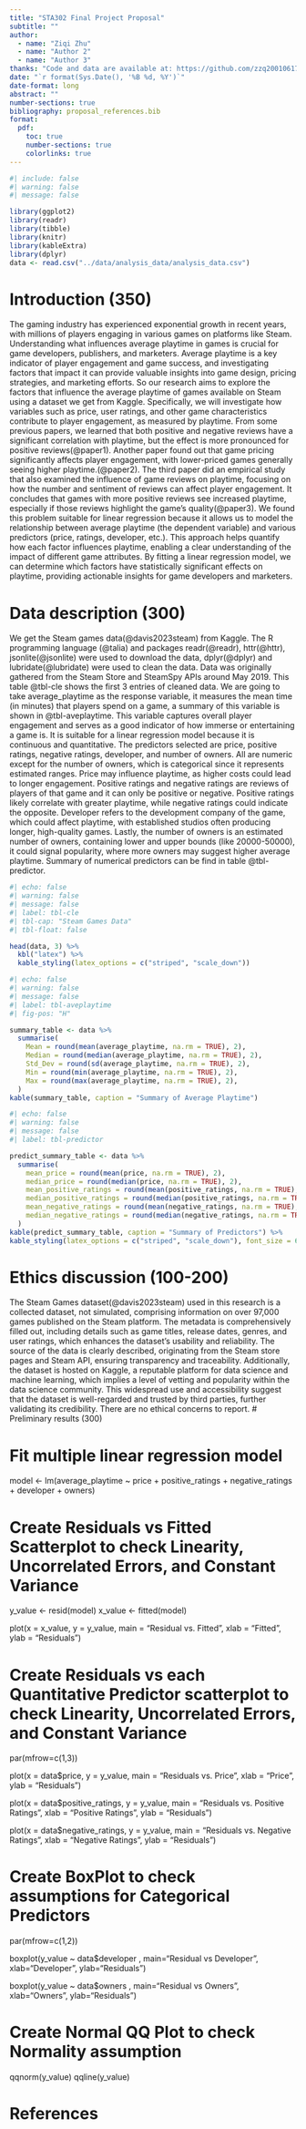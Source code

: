 ```yaml
---
title: "STA302 Final Project Proposal"
subtitle: ""
author: 
  - name: "Ziqi Zhu"
  - name: "Author 2"
  - name: "Author 3"
thanks: "Code and data are available at: https://github.com/zzq20010617/sta302Paper"
date: "`r format(Sys.Date(), '%B %d, %Y')`"
date-format: long
abstract: ""
number-sections: true
bibliography: proposal_references.bib
format:
  pdf:
    toc: true
    number-sections: true
    colorlinks: true
---
```


```r
#| include: false
#| warning: false
#| message: false

library(ggplot2)
library(readr)
library(tibble)
library(knitr)
library(kableExtra)
library(dplyr)
data <- read.csv("../data/analysis_data/analysis_data.csv")
```

# Introduction (350)
The gaming industry has experienced exponential growth in recent years, with millions of players engaging in various games on platforms like Steam. Understanding what influences average playtime in games is crucial for game developers, publishers, and marketers. Average playtime is a key indicator of player engagement and game success, and investigating factors that impact it can provide valuable insights into game design, pricing strategies, and marketing efforts. So our research aims to explore the factors that influence the average playtime of games available on Steam using a dataset we get from Kaggle. Specifically, we will investigate how variables such as price, user ratings, and other game characteristics contribute to player engagement, as measured by playtime.
From some previous papers, we learned that both positive and negative reviews have a significant correlation with playtime, but the effect is more pronounced for positive reviews(@paper1). Another paper found out that game pricing significantly affects player engagement, with lower-priced games generally seeing higher playtime.(@paper2). The third paper did an empirical study that also examined the influence of game reviews on playtime, focusing on how the number and sentiment of reviews can affect player engagement. It concludes that games with more positive reviews see increased playtime, especially if those reviews highlight the game’s quality(@paper3).
We found this problem suitable for linear regression because it allows us to model the relationship between average playtime (the dependent variable) and various predictors (price, ratings, developer, etc.). This approach helps quantify how each factor influences playtime, enabling a clear understanding of the impact of different game attributes. By fitting a linear regression model, we can determine which factors have statistically significant effects on playtime, providing actionable insights for game developers and marketers.


# Data description (300)
We get the Steam games data(@davis2023steam) from Kaggle. The R programming language (@talia) and packages readr(@readr), httr(@httr), jsonlite(@jsonlite) were used to download the data, dplyr(@dplyr) and lubridate(@lubridate) were used to clean the data. Data was originally gathered from the Steam Store and SteamSpy APIs around May 2019. This table @tbl-cle shows the first 3 entries of cleaned data. We are going to take average_playtime as the response variable, it measures the mean time (in minutes) that players spend on a game, a summary of this variable is shown in @tbl-aveplaytime. This variable captures overall player engagement and serves as a good indicator of how immerse or entertaining a game is. It is suitable for a linear regression model because it is continuous and quantitative. The predictors selected are price, positive ratings, negative ratings, developer, and number of owners. All are numeric except for the number of owners, which is categorical since it represents estimated ranges. Price may influence playtime, as higher costs could lead to longer engagement. Positive ratings and negative ratings are reviews of players of that game and it can only be positive or negative. Positive ratings likely correlate with greater playtime, while negative ratings could indicate the opposite. Developer refers to the development company of the game, which could affect playtime, with established studios often producing longer, high-quality games. Lastly, the number of owners is an estimated number of owners, containing lower and upper bounds (like 20000-50000), it could signal popularity, where more owners may suggest higher average playtime. Summary of numerical predictors can be find in table @tbl-predictor.
```r
#| echo: false
#| warning: false
#| message: false
#| label: tbl-cle
#| tbl-cap: "Steam Games Data"
#| tbl-float: false

head(data, 3) %>% 
  kbl("latex") %>%
  kable_styling(latex_options = c("striped", "scale_down")) 
```

```r
#| echo: false
#| warning: false
#| message: false
#| label: tbl-aveplaytime
#| fig-pos: "H"

summary_table <- data %>%
  summarise(
    Mean = round(mean(average_playtime, na.rm = TRUE), 2),
    Median = round(median(average_playtime, na.rm = TRUE), 2),
    Std_Dev = round(sd(average_playtime, na.rm = TRUE), 2),
    Min = round(min(average_playtime, na.rm = TRUE), 2),
    Max = round(max(average_playtime, na.rm = TRUE), 2),
  )
kable(summary_table, caption = "Summary of Average Playtime")
```


```r
#| echo: false
#| warning: false
#| message: false
#| label: tbl-predictor

predict_summary_table <- data %>%
  summarise(
    mean_price = round(mean(price, na.rm = TRUE), 2),
    median_price = round(median(price, na.rm = TRUE), 2),
    mean_positive_ratings = round(mean(positive_ratings, na.rm = TRUE), 2),
    median_positive_ratings = round(median(positive_ratings, na.rm = TRUE), 2),
    mean_negative_ratings = round(mean(negative_ratings, na.rm = TRUE), 2),
    median_negative_ratings = round(median(negative_ratings, na.rm = TRUE), 2),
  )
kable(predict_summary_table, caption = "Summary of Predictors") %>%
kable_styling(latex_options = c("striped", "scale_down"), font_size = 6) 
```

# Ethics discussion (100-200)
The Steam Games dataset(@davis2023steam) used in this research is a collected dataset, not simulated, comprising information on over 97,000 games published on the Steam platform. The metadata is comprehensively filled out, including details such as game titles, release dates, genres, and user ratings, which enhances the dataset's usability and reliability. The source of the data is clearly described, originating from the Steam store pages and Steam API, ensuring transparency and traceability. Additionally, the dataset is hosted on Kaggle, a reputable platform for data science and machine learning, which implies a level of vetting and popularity within the data science community. This widespread use and accessibility suggest that the dataset is well-regarded and trusted by third parties, further validating its credibility. There are no ethical concerns to report.
# Preliminary results (300)

# Fit multiple linear regression model
model <- lm(average_playtime ~ price + positive_ratings + negative_ratings + developer + owners)

# Create Residuals vs Fitted Scatterplot to check Linearity, Uncorrelated Errors, and Constant Variance

y_value <- resid(model)
x_value <- fitted(model)

plot(x = x_value, y = y_value, main = "Residual vs. Fitted", xlab = "Fitted", ylab = "Residuals")


# Create Residuals vs each Quantitative Predictor scatterplot to check Linearity, Uncorrelated Errors, and Constant Variance

par(mfrow=c(1,3))

plot(x = data$price, y = y_value, main = "Residuals vs. Price", xlab = "Price", ylab = "Residuals")

plot(x = data$positive_ratings, y = y_value, main = "Residuals vs. Positive Ratings", xlab = "Positive Ratings", ylab = "Residuals")

plot(x = data$negative_ratings, y = y_value, main = "Residuals vs. Negative Ratings", xlab = "Negative Ratings", ylab = "Residuals")

# Create BoxPlot to check assumptions for Categorical Predictors

par(mfrow=c(1,2))

boxplot(y_value ~ data$developer , main="Residual vs Developer",
xlab="Developer", ylab="Residuals")

boxplot(y_value ~ data$owners , main="Residual vs Owners",
xlab="Owners", ylab="Residuals")

# Create Normal QQ Plot to check Normality assumption

qqnorm(y_value)
qqline(y_value)


\newpage

# References
